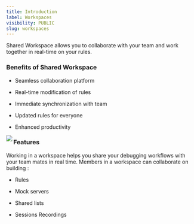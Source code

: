 ```yaml
---
title: Introduction
label: Workspaces
visibility: PUBLIC
slug: workspaces
---
```


Shared Workspace allows you to collaborate with your team and work together in real-time on your rules.

### Benefits of Shared Workspace

* Seamless collaboration platform

- Real-time modification of rules

* Immediate synchronization with team

- Updated rules for everyone

* Enhanced productivity

<Image src="https://imagedelivery.net/IEMzXmjRvW0g933AN5ejrA/wwwnotionso-image-prod-files-secures3us-west-2amazonawscom-8e04dd23-74cd-4c44-8158-4238eac359d1-18172315-7fa4-4079-841e-d60a3784a8c8-ss-2_43png/public" align="left" />

### Features

Working in a workspace helps you share your debugging workflows with your team mates in real time. Members in a workspace can collaborate on building :

* Rules

- Mock servers

* Shared lists

- Sessions Recordings
